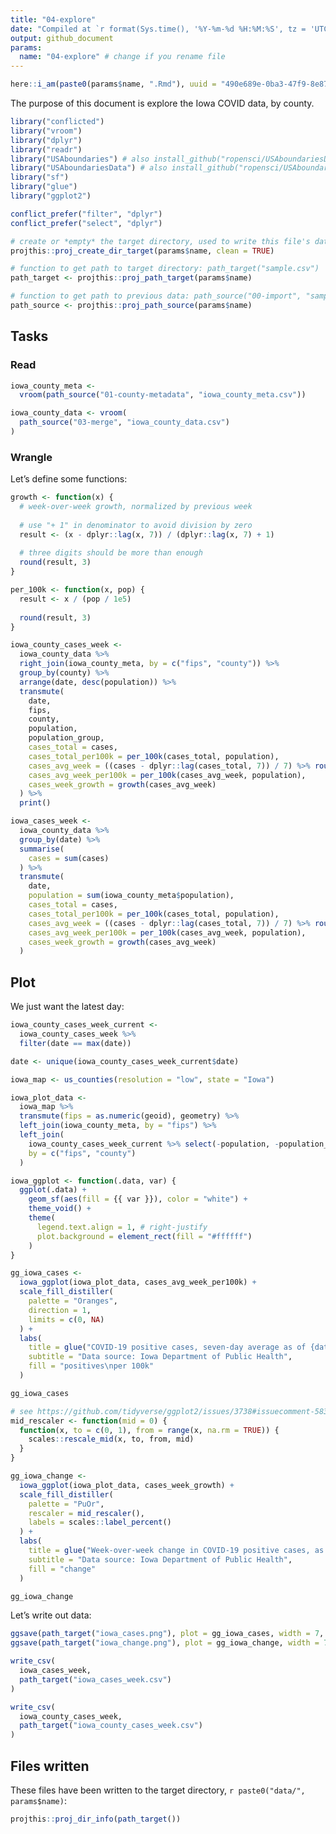 ```yaml
---
title: "04-explore"
date: "Compiled at `r format(Sys.time(), '%Y-%m-%d %H:%M:%S', tz = 'UTC')` UTC"
output: github_document
params:
  name: "04-explore" # change if you rename file
---
```


```r
here::i_am(paste0(params$name, ".Rmd"), uuid = "490e689e-0ba3-47f9-8e87-8e1d74cdd841")
```

The purpose of this document is explore the Iowa COVID data, by county.

```r
library("conflicted")
library("vroom")
library("dplyr")
library("readr")
library("USAboundaries") # also install_github("ropensci/USAboundariesData")
library("USAboundariesData") # also install_github("ropensci/USAboundariesData")
library("sf")
library("glue")
library("ggplot2")

conflict_prefer("filter", "dplyr")
conflict_prefer("select", "dplyr")
```

```r
# create or *empty* the target directory, used to write this file's data: 
projthis::proj_create_dir_target(params$name, clean = TRUE)

# function to get path to target directory: path_target("sample.csv")
path_target <- projthis::proj_path_target(params$name)

# function to get path to previous data: path_source("00-import", "sample.csv")
path_source <- projthis::proj_path_source(params$name)
```

## Tasks

### Read

```r
iowa_county_meta <- 
  vroom(path_source("01-county-metadata", "iowa_county_meta.csv"))

iowa_county_data <- vroom(
  path_source("03-merge", "iowa_county_data.csv")
) 
```

### Wrangle

Let's define some functions:

```r
growth <- function(x) {
  # week-over-week growth, normalized by previous week
  
  # use "+ 1" in denominator to avoid division by zero
  result <- (x - dplyr::lag(x, 7)) / (dplyr::lag(x, 7) + 1) 
  
  # three digits should be more than enough
  round(result, 3)
}

per_100k <- function(x, pop) {
  result <- x / (pop / 1e5)
  
  round(result, 3)
}
```

```r
iowa_county_cases_week <-
  iowa_county_data %>%
  right_join(iowa_county_meta, by = c("fips", "county")) %>%
  group_by(county) %>%
  arrange(date, desc(population)) %>%
  transmute(
    date,
    fips,
    county,
    population,
    population_group,
    cases_total = cases, 
    cases_total_per100k = per_100k(cases_total, population),
    cases_avg_week = ((cases - dplyr::lag(cases_total, 7)) / 7) %>% round(3) ,
    cases_avg_week_per100k = per_100k(cases_avg_week, population),
    cases_week_growth = growth(cases_avg_week)
  ) %>%
  print()  
```

```r
iowa_cases_week <-
  iowa_county_data %>%
  group_by(date) %>%
  summarise(
    cases = sum(cases)
  ) %>%
  transmute(
    date,
    population = sum(iowa_county_meta$population),
    cases_total = cases, 
    cases_total_per100k = per_100k(cases_total, population),
    cases_avg_week = ((cases - dplyr::lag(cases_total, 7)) / 7) %>% round(3) ,
    cases_avg_week_per100k = per_100k(cases_avg_week, population),
    cases_week_growth = growth(cases_avg_week)
  )
```

## Plot

We just want the latest day:

```r
iowa_county_cases_week_current <- 
  iowa_county_cases_week %>%
  filter(date == max(date))
```

```r
date <- unique(iowa_county_cases_week_current$date)
```

```r
iowa_map <- us_counties(resolution = "low", state = "Iowa")
```

```r
iowa_plot_data <- 
  iowa_map %>%
  transmute(fips = as.numeric(geoid), geometry) %>%
  left_join(iowa_county_meta, by = "fips") %>%
  left_join(
    iowa_county_cases_week_current %>% select(-population, -population_group), 
    by = c("fips", "county")
  )

iowa_ggplot <- function(.data, var) {
  ggplot(.data) + 
    geom_sf(aes(fill = {{ var }}), color = "white") + 
    theme_void() + 
    theme(   
      legend.text.align = 1, # right-justify
      plot.background = element_rect(fill = "#ffffff")
    )
}  
```

```r
gg_iowa_cases <-
  iowa_ggplot(iowa_plot_data, cases_avg_week_per100k) +
  scale_fill_distiller(
    palette = "Oranges", 
    direction = 1,
    limits = c(0, NA)
  ) +
  labs(
    title = glue("COVID-19 positive cases, seven-day average as of {date}"),
    subtitle = "Data source: Iowa Department of Public Health",
    fill = "positives\nper 100k"
  )

gg_iowa_cases
```

```r
# see https://github.com/tidyverse/ggplot2/issues/3738#issuecomment-583750802
mid_rescaler <- function(mid = 0) {
  function(x, to = c(0, 1), from = range(x, na.rm = TRUE)) {
    scales::rescale_mid(x, to, from, mid)
  }
}

gg_iowa_change <- 
  iowa_ggplot(iowa_plot_data, cases_week_growth) +
  scale_fill_distiller(
    palette = "PuOr", 
    rescaler = mid_rescaler(),
    labels = scales::label_percent()
  ) +
  labs(
    title = glue("Week-over-week change in COVID-19 positive cases, as of {date}"),
    subtitle = "Data source: Iowa Department of Public Health",
    fill = "change"
  ) 

gg_iowa_change
```

Let's write out data:

```r
ggsave(path_target("iowa_cases.png"), plot = gg_iowa_cases, width = 7, height = 5)
ggsave(path_target("iowa_change.png"), plot = gg_iowa_change, width = 7, height = 5)

write_csv(
  iowa_cases_week, 
  path_target("iowa_cases_week.csv")
)

write_csv(
  iowa_county_cases_week, 
  path_target("iowa_county_cases_week.csv")
)
```


## Files written

These files have been written to the target directory, ```r paste0("data/", params$name)```:

```r
projthis::proj_dir_info(path_target())
```
